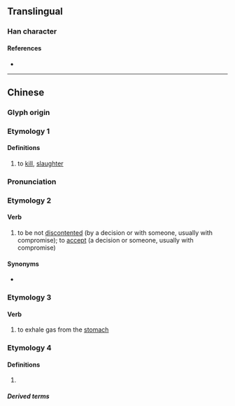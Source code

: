 {{character info}}
==Translingual==

===Han character===
{{Han char|rn=30|rad=口|as=08|sn=11|four=|canj=RSJR|ids=⿰口居}}

====References====
* {{Han ref|kx=0196.261|hdz=10647.051|uh=5579|ud=21881}}

----

==Chinese==
{{zh-forms|alt=gur}}

===Glyph origin===
{{Han etym}}

===Etymology 1===
{{zh-pron
|c=goe1
|cat=v
}}

====Definitions====
{{zh-hanzi}}

# to [[kill]], [[slaughter]]
#: {{zh-co|尋晚 佢 畀 人 啹{goe1}。|He was '''killed''' last night.|C}}

===Pronunciation===
{{zh-pron
|c=goe4
|cat=v
}}

===Etymology 2===

====Verb====
{{zh-verb}}

# {{lb|zh|Cantonese|chiefly in the negative}} to be not [[discontented]] (by a decision or with someone, usually with compromise); to [[accept]] (a decision or someone, usually with compromise)

====Synonyms====
* {{l|zh|服氣}}

===Etymology 3===

====Verb====
{{zh-verb}}

# {{lb|zh|Cantonese}} to exhale gas from the [[stomach]]

===Etymology 4===
{{zh-pron
|c=goe1
|cat=pn
}}

====Definitions====
{{zh-hanzi}}

# {{n-g|Used in transcriptions.}}

=====Derived terms=====
{{zh-der|啹喀|啹喀兵}}